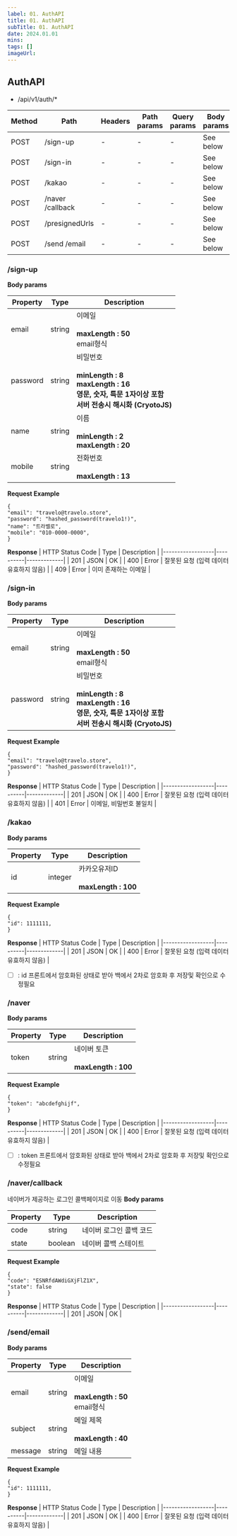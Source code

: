 ```yaml
---
label: 01. AuthAPI
title: 01. AuthAPI
subTitle: 01. AuthAPI
date: 2024.01.01
mins: 
tags: []
imageUrl:
---
```


## AuthAPI

- /api/v1/auth/* 

| Method | Path | Headers | Path params | Query params | Body params |
|--------|------|---------|-------------|--------------|-------------|
| POST   | /sign-up | -   | -           | -            | See below   |
| POST   | /sign-in | -   | -           | -            | See below   |
| POST   | /kakao | -     | -           | -            | See below   |
| POST   | /naver /callback | - | -     | -            | See below   |
| POST   | /presignedUrls | - | -       | -            | See below   |
| POST   | /send /email   | - | -       | -            | See below   |

### /sign-up

**Body params**

|  Property  |   Type   | Description |
|------------|----------|-------------|
| email      | string   | 이메일  <br/><br/> **maxLength : 50** <br/> email형식 |
| password   | string   | 비밀번호  <br/><br/> **minLength : 8** <br/> **maxLength : 16** <br/> **영문, 숫자, 특문 1자이상 포함** <br/> **서버 전송시 해시화 (CryotoJS)** |
| name       | string   | 이름  <br/><br/> **minLength : 2** <br/> **maxLength : 20** |
| mobile     | string   | 전화번호 <br/><br/> **maxLength : 13** |

**Request Example**
```
{ 
"email": "travelo@travelo.store", 
"password": "hashed_password(travelo1!)", 
"name": "트라벨로",
"mobile": "010-0000-0000",
}
```

**Response**
| HTTP Status Code |   Type   | Description |
|------------------|----------|-------------|
| 201              | JSON     | OK          |
| 400              | Error    | 잘못된 요청 (입력 데이터 유효하지 않음) |
| 409              | Error    | 이미 존재하는 이메일 |

### /sign-in

**Body params**

|  Property  |   Type   | Description |
|------------|----------|-------------|
| email      | string   | 이메일  <br/><br/> **maxLength : 50** <br/> email형식 |
| password   | string   | 비밀번호  <br/><br/> **minLength : 8** <br/> **maxLength : 16** <br/> **영문, 숫자, 특문 1자이상 포함** <br/> **서버 전송시 해시화 (CryotoJS)** |

**Request Example**
```
{ 
"email": "travelo@travelo.store", 
"password": "hashed_password(travelo1!)", 
}
```

**Response**
| HTTP Status Code |   Type   | Description |
|------------------|----------|-------------|
| 201              | JSON     | OK          |
| 400              | Error    | 잘못된 요청 (입력 데이터 유효하지 않음)  |
| 401              | Error    | 이메일, 비밀번호 불일치 |

### /kakao

**Body params**

|  Property  |   Type   | Description |
|------------|----------|-------------|
| id         | integer  | 카카오유저ID  <br/><br/> **maxLength : 100** |

**Request Example**
```
{ 
"id": 1111111, 
}
```

**Response**
| HTTP Status Code |   Type   | Description |
|------------------|----------|-------------|
| 201              | JSON     | OK          |
| 400              | Error    | 잘못된 요청 (입력 데이터 유효하지 않음) |

* [ ] : id 프론트에서 암호화된 상태로 받아 백에서 2차로 암호화 후 저장및 확인으로 수정필요

### /naver

**Body params**

|  Property  |   Type   | Description |
|------------|----------|-------------|
| token      | string   | 네이버 토큰  <br/><br/> **maxLength : 100** |

**Request Example**
```
{ 
"token": "abcdefghijf", 
}
```

**Response**
| HTTP Status Code |   Type   | Description |
|------------------|----------|-------------|
| 201              | JSON     | OK          |
| 400              | Error    | 잘못된 요청 (입력 데이터 유효하지 않음) |

* [ ] : token 프론트에서 암호화된 상태로 받아 백에서 2차로 암호화 후 저장및 확인으로 수정필요

### /naver/callback
네이버가 제공하는 로그인 콜백페이지로 이동
**Body params**

|  Property  |   Type   | Description |
|------------|----------|-------------|
| code       | string   | 네이버 로그인 콜백 코드 |
| state      | boolean  | 네이버 콜백 스테이트 |

**Request Example**
```
{ 
"code": "ESNRfdAWdiGXjFlZ1X", 
"state": false
}
```

**Response**
| HTTP Status Code |   Type   | Description |
|------------------|----------|-------------|
| 201              | JSON     | OK          |
### /send/email

**Body params**

|  Property  |   Type   | Description |
|------------|----------|-------------|
| email      | string   | 이메일  <br/><br/> **maxLength : 50** <br/> email형식 |
| subject    | string   | 메일 제목  <br/><br/> **maxLength : 40** |
| message    | string   | 메일 내용 |

**Request Example**
```
{ 
"id": 1111111, 
}
```

**Response**
| HTTP Status Code |   Type   | Description |
|------------------|----------|-------------|
| 201              | JSON     | OK          |
| 400              | Error    | 잘못된 요청 (입력 데이터 유효하지 않음) |
